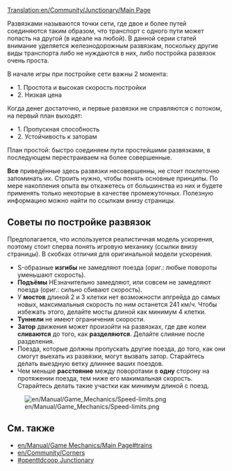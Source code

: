 [[Translation:en/Community/Junctionary/Main Page]]
{{ru/Community/Junctionary/Меню развязки}}{{ru/Оглавление}}

Развязками называются точки сети, где двое и более путей соединяются таким образом, что транспорт с одного пути может попасть на другой (в идеале на любой). В данной серии статей внимание уделяется железнодорожным развязкам, поскольку другие виды транспорта либо не нуждаются в них, либо постройка развязок очень проста.


В начале игры при постройке сети важны 2 момента:
* 1. Простота и высокая скорость постройки 
* 2. Низкая цена

Когда денег достаточно, и первые развязки не справляются с потоком, на первый план выходят:
* 1. Пропускная способность
* 2. Устойчивость к заторам

План простой: быстро соединяем пути простейшими развязками, в последующем перестраиваем на более совершенные.

'''Все''' приведённые здесь развязки несовершенны, не стоит поклеточно запоминать их. Строить нужно, чтобы понять основные принципы. По мере накопления опыта вы откажетесь от большинства из них и будете применять только некоторые в качестве промежуточных. Полезную информацию можно найти по ссылкам внизу страницы.


==Советы по постройке развязок==

Предполагается, что используется реалистичная модель ускорения, поэтому стоит сперва понять игровую механику (ссылки внизу страницы). В скобках отличия для оригинальной модели ускорения.


* S-образные '''изгибы''' не замедляют поезда (ориг.: любые повороты уменьшают скорость).
* '''Подъёмы''' НЕзначительно замедляют, или совсем не замедляют поезда (ориг.: сильно сбивают скорость).
* У '''мостов''' длиной 2 и 3 клетки нет возможности апгрейда до самых новых, максимальныя скорость по ним останется 241 км/ч. Чтобы избежать этого, делайте мосты длиной как минимум 4 клетки.
* '''Туннели''' не имеют ограничения скорости.
* '''Затор''' движения может произойти на развязках, где две колеи '''сливаются''' до того, как '''разделяются'''. Делайте слияние после разделения.
* Поезда, которые должны пропускать другие поезда, до того, как они смогут выехать из развязки, могут вызвать затор. Старайтесь делать выездную ветку длиннее ваших поездов.
* Чем меньше '''расстояние''' между поворотами в '''одну''' сторону на протяжении поезда, тем ниже его макимальная скорость. Старайтесь делать такие участки как минимум длиной с поезд.

[[File:en/Manual/Game Mechanics/Speed-limits.png]]


==См. также==
* [[en/Manual/Game Mechanics/Main Page#trains]]
* [[en/Community/Corners]]
* [http://wiki.openttdcoop.org/Junctionary #openttdcoop Junctionary]